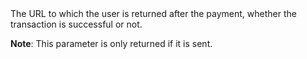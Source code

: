   
<ParamField body="ReturnURL" type="string">  
<MaxLength255Characters />     
The URL to which the user is returned after the payment, whether the transaction is successful or not.   

**Note**: This parameter is only returned if it is sent.
</ParamField>